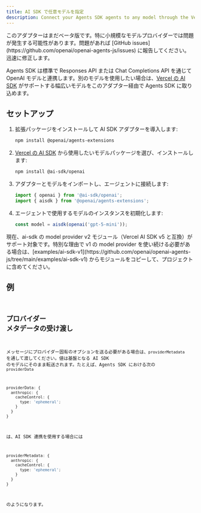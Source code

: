 ```yaml
---
title: AI SDK で任意モデルを指定
description: Connect your Agents SDK agents to any model through the Vercel's AI SDK
---
```



<Aside type="caution">
  このアダプターはまだベータ版です。特に小規模なモデルプロバイダーでは問題が発生する可能性があります。問題があれば
  [GitHub issues](https://github.com/openai/openai-agents-js/issues)
  に報告してください。迅速に修正します。
</Aside>

Agents SDK は標準で Responses API または Chat Completions API を通じて OpenAI モデルと連携します。別のモデルを使用したい場合は、[Vercel の AI SDK](https://sdk.vercel.ai/) がサポートする幅広いモデルをこのアダプター経由で Agents SDK に取り込めます。

## セットアップ

<Steps>

1. 拡張パッケージをインストールして AI SDK アダプターを導入します:

   ```bash
   npm install @openai/agents-extensions
   ```

2. [Vercel の AI SDK](https://ai-sdk.dev/docs/foundations/providers-and-models) から使用したいモデルパッケージを選び、インストールします:

   ```bash
   npm install @ai-sdk/openai
   ```

3. アダプターとモデルをインポートし、エージェントに接続します:

   ```typescript
   import { openai } from '@ai-sdk/openai';
   import { aisdk } from '@openai/agents-extensions';
   ```

4. エージェントで使用するモデルのインスタンスを初期化します:

   ```typescript
   const model = aisdk(openai('gpt-5-mini'));
   ```

</Steps>

<Aside type="caution">
  現在、ai-sdk の model provider v2 モジュール（Vercel AI SDK v5
  と互換）がサポート対象です。特別な理由で v1 の model provider
  を使い続ける必要がある場合は、[examples/ai-sdk-v1](https://github.com/openai/openai-agents-js/tree/main/examples/ai-sdk-v1)
  からモジュールをコピーして、プロジェクトに含めてください。
</Aside>

## 例

<Code
  lang="typescript"
  code={aiSdkSetupExample}
  title="AI SDK のセットアップ"
/>

## プロバイダー メタデータの受け渡し

メッセージにプロバイダー固有のオプションを送る必要がある場合は、`providerMetadata` を通して渡してください。値は基盤となる AI SDK のモデルにそのまま転送されます。たとえば、Agents SDK における次の `providerData`

```ts
providerData: {
  anthropic: {
    cacheControl: {
      type: 'ephemeral';
    }
  }
}
```

は、AI SDK 連携を使用する場合には

```ts
providerMetadata: {
  anthropic: {
    cacheControl: {
      type: 'ephemeral';
    }
  }
}
```

のようになります。
